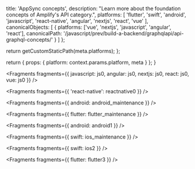 
  title: 'AppSync concepts',
  description:
    "Learn more about the foundation concepts of Amplify's API category.",
  platforms: [
    'flutter',
    'swift',
    'android',
    'javascript',
    'react-native',
    'angular',
    'nextjs',
    'react',
    'vue'
  ],
  canonicalObjects: [
    {
      platforms: ['vue', 'nextjs', 'javascript', 'angular', 'react'],
      canonicalPath:
        '/javascript/prev/build-a-backend/graphqlapi/api-graphql-concepts/'
    }
  ]
};

  return getCustomStaticPath(meta.platforms);
};

  return {
    props: {
      platform: context.params.platform,
      meta
    }
  };
}


<Fragments
  fragments={{
    javascript: js0,
    angular: js0,
    nextjs: js0,
    react: js0,
    vue: js0
  }}
/>


<Fragments fragments={{ 'react-native': reactnative0 }} />


<Fragments fragments={{ android: android_maintenance }} />


<Fragments fragments={{ flutter: flutter_maintenance }} />


<Fragments fragments={{ android: android1 }} />


<Fragments fragments={{ swift: ios_maintenance }} />


<Fragments fragments={{ swift: ios2 }} />


<Fragments fragments={{ flutter: flutter3 }} />
